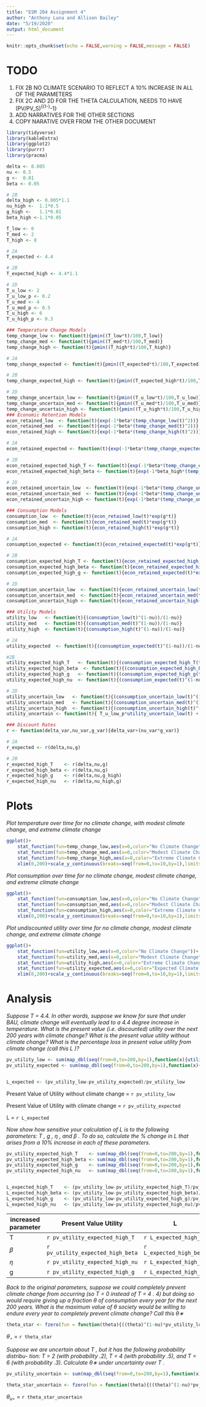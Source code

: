 ```yaml
---
title: "ESM 204 Assignment 4"
author: "Anthony Luna and Allison Bailey"
date: "5/19/2020"
output: html_document
---
```


```r
knitr::opts_chunk$set(echo = FALSE,warning = FALSE,message = FALSE)
```

# TODO

1. FIX 2B NO CLIMATE SCENARIO TO REFLECT A 10% INCREASE IN ALL OF THE PARAMETERS
2. FIX 2C AND 2D FOR THE THETA CALCULATION, NEEDS TO HAVE (PV/PV_S)^{(1-\eta)^-1}
3. ADD NARRATIVES FOR THE OTHER SECTIONS
4. COPY NARATIVE OVER FROM THE OTHER DOCUMENT

```r
library(tidyverse)
library(kableExtra)
library(ggplot2)
library(purrr)
library(pracma)
```


```r
delta <- 0.005
nu <- 0.5
g <-  0.01
beta <- 0.05

# 2B
delta_high <- 0.005*1.1
nu_high <-  1.1*0.5
g_high <-   1.1*0.01
beta_high <-1.1*0.05

T_low <- 0
T_med <- 2
T_high <- 8

# 2A
T_expected <- 4.4

# 2B
T_expected_high <- 4.4*1.1

# 2D
T_u_low <- 2
T_u_low_p <- 0.2
T_u_med <- 4
T_u_med_p <- 0.5
T_u_high <- 6
T_u_high_p <- 0.3
```


```r
### Temperature Change Models
temp_change_low <- function(t){pmin((T_low*t)/100,T_low)}
temp_change_med <- function(t){pmin((T_med*t)/100,T_med)}
temp_change_high <- function(t){pmin((T_high*t)/100,T_high)}

# 2A
temp_change_expected <- function(t){pmin((T_expected*t)/100,T_expected)}

# 2B
temp_change_expected_high <- function(t){pmin((T_expected_high*t)/100,T_expected_high)}

# 2D
temp_change_uncertain_low <- function(t){pmin((T_u_low*t)/100,T_u_low)}
temp_change_uncertain_med <- function(t){pmin((T_u_med*t)/100,T_u_med)}
temp_change_uncertain_high <- function(t){pmin((T_u_high*t)/100,T_u_high)}
### Economic Retention Models
econ_retained_low  <- function(t){exp(-1*beta*(temp_change_low(t)^2))}
econ_retained_med  <- function(t){exp(-1*beta*(temp_change_med(t)^2))}
econ_retained_high <- function(t){exp(-1*beta*(temp_change_high(t)^2))}

# 2A
econ_retained_expected <- function(t){exp(-1*beta*(temp_change_expected(t)^2))}

# 2B
econ_retained_expected_high_T <- function(t){exp(-1*beta*(temp_change_expected_high(t)^2))}
econ_retained_expected_high_beta <- function(t){exp(-1*beta_high*(temp_change_expected(t)^2))}

# 2D
econ_retained_uncertain_low  <- function(t){exp(-1*beta*(temp_change_uncertain_low(t)^2))}
econ_retained_uncertain_med  <- function(t){exp(-1*beta*(temp_change_uncertain_med(t)^2))}
econ_retained_uncertain_high <- function(t){exp(-1*beta*(temp_change_uncertain_high(t)^2))}

### Consumption Models
consumption_low  <- function(t){econ_retained_low(t)*exp(g*t)}
consumption_med  <- function(t){econ_retained_med(t)*exp(g*t)}
consumption_high <- function(t){econ_retained_high(t)*exp(g*t)}

# 2A
consumption_expected <- function(t){econ_retained_expected(t)*exp(g*t)}

# 2B
consumption_expected_high_T <- function(t){econ_retained_expected_high_T(t)*exp(g*t)}
consumption_expected_high_beta <- function(t){econ_retained_expected_high_beta(t)*exp(g*t)}
consumption_expected_high_g <- function(t){econ_retained_expected(t)*exp(g_high*t)}

# 2D
consumption_uncertain_low  <- function(t){econ_retained_uncertain_low(t)*exp(g*t)}
consumption_uncertain_med  <- function(t){econ_retained_uncertain_med(t)*exp(g*t)}
consumption_uncertain_high <- function(t){econ_retained_uncertain_high(t)*exp(g*t)}

### Utility Models
utility_low   <- function(t){(consumption_low(t)^(1-nu))/(1-nu)}
utility_med   <- function(t){(consumption_med(t)^(1-nu))/(1-nu)}
utility_high  <- function(t){(consumption_high(t)^(1-nu))/(1-nu)}

# 2A
utility_expected  <- function(t){(consumption_expected(t)^(1-nu))/(1-nu)}

#2B
utility_expected_high_T   <- function(t){(consumption_expected_high_T(t)^(1-nu))/(1-nu)}
utility_expected_high_beta  <- function(t){(consumption_expected_high_beta(t)^(1-nu))/(1-nu)}
utility_expected_high_g   <- function(t){(consumption_expected_high_g(t)^(1-nu))/(1-nu)}
utility_expected_high_nu  <- function(t){(consumption_expected(t)^(1-nu_high))/(1-nu_high)}

# 2D
utility_uncertain_low   <- function(t){(consumption_uncertain_low(t)^(1-nu))/(1-nu)}
utility_uncertain_med   <- function(t){(consumption_uncertain_med(t)^(1-nu))/(1-nu)}
utility_uncertain_high  <- function(t){(consumption_uncertain_high(t)^(1-nu))/(1-nu)}
utility_uncertain <- function(t){ T_u_low_p*utility_uncertain_low(t) +  T_u_med_p*utility_uncertain_med(t) + T_u_high_p*utility_uncertain_high(t)}

### Discount Rates
r <- function(delta_var,nu_var,g_var){delta_var+(nu_var*g_var)}

# 2A
r_expected <- r(delta,nu,g)

# 2B
r_expected_high_T    <- r(delta,nu,g)
r_expected_high_beta <- r(delta,nu,g)
r_expected_high_g    <- r(delta,nu,g_high)
r_expected_high_nu   <- r(delta,nu_high,g)

```

# Plots

*Plot temperature over time for no climate change, with modest climate change, and extreme climate change*

```r
ggplot()+
	stat_function(fun=temp_change_low,aes(x=0,color="No Climate Change"))+
	stat_function(fun=temp_change_med,aes(x=0,color="Modest Climate Change"))+
	stat_function(fun=temp_change_high,aes(x=0,color="Extreme Climate Change"))+
	xlim(0,200)+scale_y_continuous(breaks=seq(from=0,to=10,by=1),limits = c(0,10))
```

*Plot consumption over time for no climate change, modest climate change, and extreme climate change*

```r
ggplot()+
	stat_function(fun=consumption_low,aes(x=0,color="No Climate Change"))+
	stat_function(fun=consumption_med,aes(x=0,color="Modest Climate Change"))+
	stat_function(fun=consumption_high,aes(x=0,color="Extreme Climate Change"))+
	xlim(0,200)+scale_y_continuous(breaks=seq(from=0,to=10,by=1),limits = c(0,10))
```

*Plot undiscounted utility over time for no climate change, modest climate change, and extreme climate change*

```r
ggplot()+
	stat_function(fun=utility_low,aes(x=0,color="No Climate Change"))+
	stat_function(fun=utility_med,aes(x=0,color="Modest Climate Change"))+
	stat_function(fun=utility_high,aes(x=0,color="Extreme Climate Change"))+
	stat_function(fun=utility_expected,aes(x=0,color="Expected Climate Change"))+
	xlim(0,200)+scale_y_continuous(breaks=seq(from=0,to=10,by=1),limits = c(0,10))
```

# Analysis

*Suppose T = 4.4. In other words, suppose we know for sure that under BAU, climate change will eventually lead to a 4.4 degree increase in temperature. What is the present value (i.e. discounted) utility over the next 200 years with climate change? What is the present value utility without climate change? What is the percentage loss in present value utility from climate change (call this L )?*

```r
pv_utility_low <- sum(map_dbl(seq(from=0,to=200,by=1),function(x){utility_low(x)/(1+r_expected)^x}))
pv_utility_expected <- sum(map_dbl(seq(from=0,to=200,by=1),function(x){utility_expected(x)/(1+r_expected)^x}))


L_expected <- (pv_utility_low-pv_utility_expected)/pv_utility_low

```

Present Value of Utility without climate change = `r pv_utility_low`

Present Value of Utility with climate change = `r pv_utility_expected`

L = `r L_expected`

*Now show how sensitive your calculation of L is to the following parameters: T , g , η , and β . To do so, calculate the % change in L that arises from a 10% increase in each of these parameters.*

```r
pv_utility_expected_high_T    <- sum(map_dbl(seq(from=0,to=200,by=1),function(x){utility_expected_high_T(x)/(1+r_expected_high_T)^x}))
pv_utility_expected_high_beta <- sum(map_dbl(seq(from=0,to=200,by=1),function(x){utility_expected_high_beta(x)/(1+r_expected_high_beta)^x}))
pv_utility_expected_high_g    <- sum(map_dbl(seq(from=0,to=200,by=1),function(x){utility_expected_high_g(x)/(1+r_expected_high_g)^x}))
pv_utility_expected_high_nu   <- sum(map_dbl(seq(from=0,to=200,by=1),function(x){utility_expected_high_nu(x)/(1+r_expected_high_nu)^x}))


L_expected_high_T    <- (pv_utility_low-pv_utility_expected_high_T)/pv_utility_low
L_expected_high_beta <- (pv_utility_low-pv_utility_expected_high_beta)/pv_utility_low
L_expected_high_g    <- (pv_utility_low-pv_utility_expected_high_g)/pv_utility_low
L_expected_high_nu   <- (pv_utility_low-pv_utility_expected_high_nu)/pv_utility_low

```

increased parameter|Present Value Utility| L |
-------------------|---------------------|---|
T|`r pv_utility_expected_high_T`|`r L_expected_high_T`|
$\beta$|`r pv_utility_expected_high_beta`|`r L_expected_high_beta`|
$\eta$|`r pv_utility_expected_high_nu`|`r L_expected_high_nu`|
g|`r pv_utility_expected_high_g`|`r L_expected_high_g`|

*Back to the original parameters, suppose we could completely prevent climate change from occurring (so T = 0 instead of T = 4 . 4) but doing so would require giving up a fraction θ of consumption every year for the next 200 years. What is the maximum value of θ society would be willing to endure every year to completely prevent climate change? Call this θ∗*
```r

theta_star <- fzero(fun = function(theta){((theta)^(1-nu)*pv_utility_low) - pv_utility_expected},x = 0)$x

```

$\theta_{\star}$ = `r theta_star`

*Suppose we are uncertain about T , but it has the following probability distribu- tion: T = 2 (with probability .2), T = 4 (with probability .5), and T = 6 (with probability .3). Calculate θ∗ under uncertainty over T .*

```r
pv_utility_uncertain <- sum(map_dbl(seq(from=0,to=200,by=1),function(x){utility_uncertain(x)/(1+r_expected)^x}))

theta_star_uncertain <- fzero(fun = function(theta){((theta)^(1-nu)*pv_utility_low) - pv_utility_uncertain},x = 0)$x

```


$\theta_{u\star}$ = `r theta_star_uncertain`
